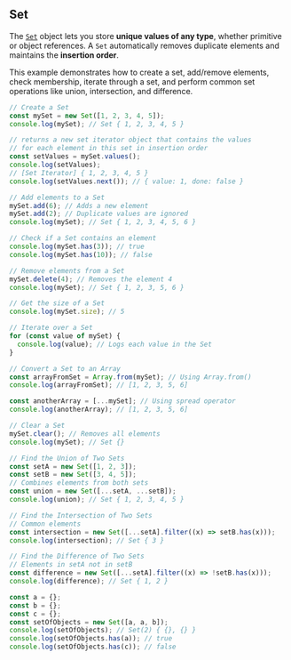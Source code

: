 
## Set

The [`Set`](https://developer.mozilla.org/en-US/docs/Web/JavaScript/Reference/Global_Objects/Set)
object lets you store **unique values of any type**, whether primitive or object references.
A `Set` automatically removes duplicate elements and maintains the **insertion order**.

This example demonstrates how to create a set, add/remove elements, check membership,
iterate through a set, and perform common set operations like union, intersection, and difference.

```js filename="Set" copy
// Create a Set
const mySet = new Set([1, 2, 3, 4, 5]);
console.log(mySet); // Set { 1, 2, 3, 4, 5 }

// returns a new set iterator object that contains the values
// for each element in this set in insertion order
const setValues = mySet.values();
console.log(setValues);
// [Set Iterator] { 1, 2, 3, 4, 5 }
console.log(setValues.next()); // { value: 1, done: false }

// Add elements to a Set
mySet.add(6); // Adds a new element
mySet.add(2); // Duplicate values are ignored
console.log(mySet); // Set { 1, 2, 3, 4, 5, 6 }

// Check if a Set contains an element
console.log(mySet.has(3)); // true
console.log(mySet.has(10)); // false

// Remove elements from a Set
mySet.delete(4); // Removes the element 4
console.log(mySet); // Set { 1, 2, 3, 5, 6 }

// Get the size of a Set
console.log(mySet.size); // 5

// Iterate over a Set
for (const value of mySet) {
  console.log(value); // Logs each value in the Set
}

// Convert a Set to an Array
const arrayFromSet = Array.from(mySet); // Using Array.from()
console.log(arrayFromSet); // [1, 2, 3, 5, 6]

const anotherArray = [...mySet]; // Using spread operator
console.log(anotherArray); // [1, 2, 3, 5, 6]

// Clear a Set
mySet.clear(); // Removes all elements
console.log(mySet); // Set {}

// Find the Union of Two Sets
const setA = new Set([1, 2, 3]);
const setB = new Set([3, 4, 5]);
// Combines elements from both sets
const union = new Set([...setA, ...setB]);
console.log(union); // Set { 1, 2, 3, 4, 5 }

// Find the Intersection of Two Sets
// Common elements
const intersection = new Set([...setA].filter((x) => setB.has(x)));
console.log(intersection); // Set { 3 }

// Find the Difference of Two Sets
// Elements in setA not in setB
const difference = new Set([...setA].filter((x) => !setB.has(x)));
console.log(difference); // Set { 1, 2 }

const a = {};
const b = {};
const c = {};
const setOfObjects = new Set([a, a, b]);
console.log(setOfObjects); // Set(2) { {}, {} }
console.log(setOfObjects.has(a)); // true
console.log(setOfObjects.has(c)); // false
```
